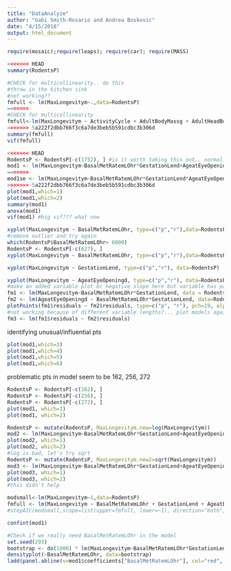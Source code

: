 ```yaml
---
title: "DataAnalyze"
author: "Gabi Smith-Rosario and Andrea Boskovic"
date: "4/15/2018"
output: html_document
---
```


```r
require(mosaic);require(leaps); require(car); require(MASS)
```

```r
<<<<<<< HEAD
summary(RodentsP)
```

```r
#CHECK for multicollinearity.. do this
#throw in the kitchen sink
#not working??
fmfull <- lm(MaxLongevitym~.,data=RodentsP)
=======
#CHECK for multicollinearity
fmfull<-lm(MaxLongevitym ~ ActivityCycle + AdultBodyMassg + AdultHeadBodyLenmm + AgeatEyeOpeningd + BasalMetRatemLOhr + BasalMetRateMassg + DietBreadth + GestationLend + HabitatBreadth + LitterSize + LittersPerYear + PopulationDensitynkm + PopulationGrpSize + SexualMaturityAged + TeatNumber + Terrestriality + TrophicLevel + WeaningAged + HuPopDenMinnkm + HuPopDenMeannkm + HuPopDenpnkm + HuPopDenChange + PrecipMeanmm + TempMeandegC + AETMeanmm + PETMeanmm,data=RodentsP)
>>>>>>> 5a222f2dbb766f3c6a7de3beb5b591cdbc3b306d
summary(fmfull)
vif(fmfull)
```

```r
<<<<<<< HEAD
RodentsP <- RodentsP[-c(1752), ] #is it worth taking this out.. normality condition gets really bad
mod1 <- lm(MaxLongevitym~BasalMetRatemLOhr*GestationLend+AgeatEyeOpeningd, data = RodentsP)
=======
mod1se <- lm(MaxLongevitym~BasalMetRatemLOhr*GestationLend*AgeatEyeOpeningd, data = RodentsP)
>>>>>>> 5a222f2dbb766f3c6a7de3beb5b591cdbc3b306d
plot(mod1,which=1)
plot(mod1,which=2)
summary(mod1)
anova(mod1)
vif(mod1) #big vif??? what now
```

```r
xyplot(MaxLongevitym ~ BasalMetRatemLOhr, type=c("p","r"),data=RodentsP)
#remove outlier and try again
which(RodentsP$BasalMetRatemLOhr> 6000)
RodentsP <- RodentsP[-c(627), ]
xyplot(MaxLongevitym ~ BasalMetRatemLOhr, type=c("p","r"),data=RodentsP)
```

```r
xyplot(MaxLongevitym ~ GestationLend, type=c("p","r"), data=RodentsP)
```

```r
xyplot(MaxLongevitym ~ AgeatEyeOpeningd, type=c("p","r"), data=RodentsP)
#make an added variable plot bc negative slope here but variable has positive slope coef in model with other predictors
fm1 <- lm(MaxLongevitym~BasalMetRatemLOhr*GestationLend, data = RodentsP)
fm2 <- lm(AgeatEyeOpeningd ~ BasalMetRatemLOhr*GestationLend, data=RodentsP)
plotPoints(fm1$residuals ~ fm2$residuals, type=c("p", "r"), pch=19, alpha=0.3, cex=2, main="Added Variable Plot for AgeatEyeOpeningd")
#not working because of different variable lengths?... plot models against each other?
fm3 <- lm(fm1$residuals ~ fm2$residuals)
```

identifying unusual/influential pts
```r
plot(mod1,which=3)
plot(mod1,which=4)
plot(mod1,which=5)
plot(mod1,which=6)
```
problematic pts in model seem to be 162, 256, 272

```r
RodentsP <- RodentsP[-c(162), ]
RodentsP <- RodentsP[-c(256), ]
RodentsP <- RodentsP[-c(272), ]
plot(mod1, which=1)
plot(mod1, which=2)
```

```r
RodentsP <- mutate(RodentsP, MaxLongevitym.new=log(MaxLongevitym))
mod2 <- lm(MaxLongevitym~BasalMetRatemLOhr*GestationLend+AgeatEyeOpeningd, data = RodentsP)
plot(mod2, which=1)
plot(mod2, which=2)
#log is bad, let's try sqrt
RodentsP <- mutate(RodentsP, MaxLongevitym.new2=sqrt(MaxLongevitym))
mod3 <- lm(MaxLongevitym~BasalMetRatemLOhr*GestationLend+AgeatEyeOpeningd, data = RodentsP)
plot(mod3, which=1)
plot(mod3, which=2)
#this didn't help
```

```r
modsmall<-lm(MaxLongevitym~1,data=RodentsP)
fmfull <- lm(MaxLongevitym ~ BasalMetRatemLOhr + GestationLend + AgeatEyeOpeningd + AdultBodyMassg + LitterSize + LittersPerYear + HuPopDenpnkm, data = RodentsP)
#stepAIC(modsmall,scope=list(upper=fmfull, lower=~1), direction="both",trace=FALSE)$anova
```


```r
confint(mod1)
```

```r
#Check if we really need BasalMetRatemLOhr in the model
set.seed(293)
bootstrap <- do(1000) * lm(MaxLongevitym~BasalMetRatemLOhr*GestationLend + AgeatEyeOpeningd, data=rodents2[mosaic::resample(1:nrow(rodents2)),])$coefficients
densityplot(~BasalMetRatemLOhr, data=bootstrap)
ladd(panel.abline(v=mod1$coefficients["BasalMetRatemLOhr"], col="red", lwd=3))
```
